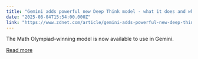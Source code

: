 ```yaml
---
title: "Gemini adds powerful new Deep Think model - what it does and who can try it"
date: "2025-08-04T15:54:00.000Z"
link: "https://www.zdnet.com/article/gemini-adds-powerful-new-deep-think-model-what-it-does-and-who-can-try-it/"
---
```


The Math Olympiad-winning model is now available to use in Gemini.

[Read more](https://www.zdnet.com/article/gemini-adds-powerful-new-deep-think-model-what-it-does-and-who-can-try-it/)
